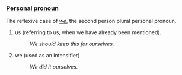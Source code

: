 ===[[Personal pronoun]]===
The reflexive case of ''[[we]]'', the second person plural personal pronoun.

#us (referring to us, when we have already been mentioned).
#:''We should keep this for ourselves.'' 
#we (used as an intensifier)
#:''We did it ourselves.''
